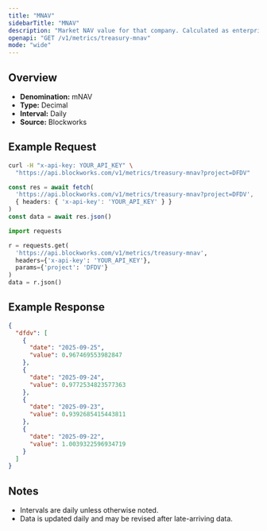 ```yaml
---
title: "MNAV"
sidebarTitle: "MNAV"
description: "Market NAV value for that company. Calculated as enterprise value / NAV"
openapi: "GET /v1/metrics/treasury-mnav"
mode: "wide"
---
```


## Overview

- **Denomination:** mNAV
- **Type:** Decimal
- **Interval:** Daily
- **Source:** Blockworks

## Example Request

<CodeGroup>

```bash cURL
curl -H "x-api-key: YOUR_API_KEY" \
  "https://api.blockworks.com/v1/metrics/treasury-mnav?project=DFDV"
```

```typescript TypeScript
const res = await fetch(
  'https://api.blockworks.com/v1/metrics/treasury-mnav?project=DFDV',
  { headers: { 'x-api-key': 'YOUR_API_KEY' } }
)
const data = await res.json()
```

```python Python
import requests

r = requests.get(
  'https://api.blockworks.com/v1/metrics/treasury-mnav',
  headers={'x-api-key': 'YOUR_API_KEY'},
  params={'project': 'DFDV'}
)
data = r.json()
```

</CodeGroup>

## Example Response

```json
{
  "dfdv": [
    {
      "date": "2025-09-25",
      "value": 0.967469553982847
    },
    {
      "date": "2025-09-24",
      "value": 0.9772534823577363
    },
    {
      "date": "2025-09-23",
      "value": 0.9392685415443811
    },
    {
      "date": "2025-09-22",
      "value": 1.0039322596934719
    }
  ]
}
```

## Notes
- Intervals are daily unless otherwise noted.
- Data is updated daily and may be revised after late-arriving data.